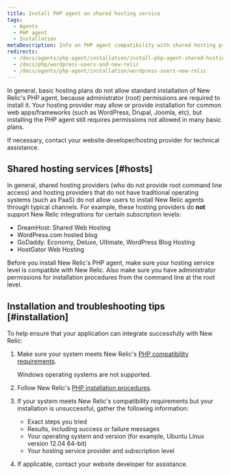 ```yaml
---
title: Install PHP agent on shared hosting service
tags:
  - Agents
  - PHP agent
  - Installation
metaDescription: Info on PHP agent compatibility with shared hosting providers and how to determine if your host supports installing the agent.
redirects:
  - /docs/agents/php-agent/installation/install-php-agent-shared-hosting-service
  - /docs/php/wordpress-users-and-new-relic
  - /docs/agents/php-agent/installation/wordpress-users-new-relic
---
```


In general, basic hosting plans do not allow standard installation of New Relic's PHP agent, because administrator (root) permissions are required to install it. Your hosting provider may allow or provide installation for common web apps/frameworks (such as WordPress, Drupal, Joomla, etc), but installing the PHP agent still requires permissions not allowed in many basic plans.

If necessary, contact your website developer/hosting provider for technical assistance.

## Shared hosting services [#hosts]

In general, shared hosting providers (who do not provide root command line access) and hosting providers that do not have traditional operating systems (such as PaaS) do not allow users to install New Relic agents through typical channels. For example, these hosting providers do **not** support New Relic integrations for certain subscription levels:

* DreamHost: Shared Web Hosting
* WordPress.com hosted blog
* GoDaddy: Economy, Deluxe, Ultimate, WordPress Blog Hosting
* HostGator Web Hosting

Before you install New Relic's PHP agent, make sure your hosting service level is compatible with New Relic. Also make sure you have administrator permissions for installation procedures from the command line at the root level.

## Installation and troubleshooting tips [#installation]

To help ensure that your application can integrate successfully with New Relic:

1. Make sure your system meets New Relic's [PHP compatibility requirements](/docs/agents/php-agent/getting-started/php-agent-compatibility-requirements).

   <Callout variant="important">
     Windows operating systems are not supported.
   </Callout>
2. Follow New Relic's [PHP installation procedures](/docs/agents/php-agent/installation/php-agent-installation-overview).
3. If your system meets New Relic's compatibility requirements but your installation is unsuccessful, gather the following information:
   * Exact steps you tried
   * Results, including success or failure messages
   * Your operating system and version (for example, Ubuntu Linux version 12.04 64-bit)
   * Your hosting service provider and subscription level
4. If applicable, contact your website developer for assistance.
